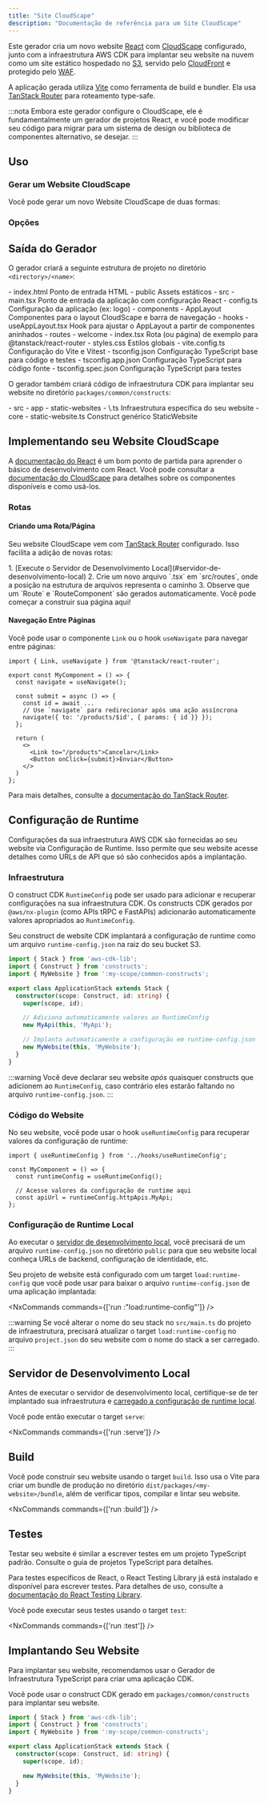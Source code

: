 ```yaml
---
title: "Site CloudScape"
description: "Documentação de referência para um Site CloudScape"
---
```





Este gerador cria um novo website [React](https://react.dev/) com [CloudScape](http://cloudscape.design/) configurado, junto com a infraestrutura AWS CDK para implantar seu website na nuvem como um site estático hospedado no [S3](https://aws.amazon.com/s3/), servido pelo [CloudFront](https://aws.amazon.com/cloudfront/) e protegido pelo [WAF](https://aws.amazon.com/waf/).

A aplicação gerada utiliza [Vite](https://vite.dev/) como ferramenta de build e bundler. Ela usa [TanStack Router](https://tanstack.com/router/v1) para roteamento type-safe.

:::nota
Embora este gerador configure o CloudScape, ele é fundamentalmente um gerador de projetos React, e você pode modificar seu código para migrar para um sistema de design ou biblioteca de componentes alternativo, se desejar.
:::

## Uso

### Gerar um Website CloudScape

Você pode gerar um novo Website CloudScape de duas formas:

<RunGenerator generator="ts#cloudscape-website" />

### Opções

<GeneratorParameters schema={schema} />

## Saída do Gerador

O gerador criará a seguinte estrutura de projeto no diretório `<directory>/<name>`:

<FileTree>
  - index.html Ponto de entrada HTML
  - public Assets estáticos
  - src
    - main.tsx Ponto de entrada da aplicação com configuração React
    - config.ts Configuração da aplicação (ex: logo)
    - components
      - AppLayout Componentes para o layout CloudScape e barra de navegação
    - hooks
      - useAppLayout.tsx Hook para ajustar o AppLayout a partir de componentes aninhados
    - routes
      - welcome
        - index.tsx Rota (ou página) de exemplo para @tanstack/react-router
    - styles.css Estilos globais
  - vite.config.ts Configuração do Vite e Vitest
  - tsconfig.json Configuração TypeScript base para código e testes
  - tsconfig.app.json Configuração TypeScript para código fonte  
  - tsconfig.spec.json Configuração TypeScript para testes
</FileTree>

O gerador também criará código de infraestrutura CDK para implantar seu website no diretório `packages/common/constructs`:

<FileTree>
  - src
    - app
      - static-websites
        - \<name>.ts Infraestrutura específica do seu website
    - core
      - static-website.ts Construct genérico StaticWebsite
</FileTree>

## Implementando seu Website CloudScape

A [documentação do React](https://react.dev/learn) é um bom ponto de partida para aprender o básico de desenvolvimento com React. Você pode consultar a [documentação do CloudScape](https://cloudscape.design/components/) para detalhes sobre os componentes disponíveis e como usá-los.

### Rotas

#### Criando uma Rota/Página

Seu website CloudScape vem com [TanStack Router](https://tanstack.com/router/v1) configurado. Isso facilita a adição de novas rotas:

<Steps>
  1. [Execute o Servidor de Desenvolvimento Local](#servidor-de-desenvolvimento-local)
  2. Crie um novo arquivo `<nome-da-pagina>.tsx` em `src/routes`, onde a posição na estrutura de arquivos representa o caminho
  3. Observe que um `Route` e `RouteComponent` são gerados automaticamente. Você pode começar a construir sua página aqui!
</Steps>

#### Navegação Entre Páginas

Você pode usar o componente `Link` ou o hook `useNavigate` para navegar entre páginas:

```tsx {1, 4, 8-9, 14}
import { Link, useNavigate } from '@tanstack/react-router';

export const MyComponent = () => {
  const navigate = useNavigate();

  const submit = async () => {
    const id = await ...
    // Use `navigate` para redirecionar após uma ação assíncrona
    navigate({ to: '/products/$id', { params: { id }} });
  };

  return (
    <>
      <Link to="/products">Cancelar</Link>
      <Button onClick={submit}>Enviar</Button>
    </>
  )
};
```

Para mais detalhes, consulte a [documentação do TanStack Router](https://tanstack.com/router/latest/docs/framework/react/overview).

## Configuração de Runtime

Configurações da sua infraestrutura AWS CDK são fornecidas ao seu website via Configuração de Runtime. Isso permite que seu website acesse detalhes como URLs de API que só são conhecidos após a implantação.

### Infraestrutura

O construct CDK `RuntimeConfig` pode ser usado para adicionar e recuperar configurações na sua infraestrutura CDK. Os constructs CDK gerados por `@aws/nx-plugin` (como <Link path="guides/trpc">APIs tRPC</Link> e <Link path="guides/fastapi">FastAPIs</Link>) adicionarão automaticamente valores apropriados ao `RuntimeConfig`.

Seu construct de website CDK implantará a configuração de runtime como um arquivo `runtime-config.json` na raiz do seu bucket S3.

```ts title="packages/infra/src/stacks/application-stack.ts" {9-10,12-13}
import { Stack } from 'aws-cdk-lib';
import { Construct } from 'constructs';
import { MyWebsite } from ':my-scope/common-constructs';

export class ApplicationStack extends Stack {
  constructor(scope: Construct, id: string) {
    super(scope, id);

    // Adiciona automaticamente valores ao RuntimeConfig
    new MyApi(this, 'MyApi');

    // Implanta automaticamente a configuração em runtime-config.json
    new MyWebsite(this, 'MyWebsite');
  }
}
```

:::warning
Você deve declarar seu website _após_ quaisquer constructs que adicionem ao `RuntimeConfig`, caso contrário eles estarão faltando no arquivo `runtime-config.json`.
:::

### Código do Website

No seu website, você pode usar o hook `useRuntimeConfig` para recuperar valores da configuração de runtime:

```tsx {1,4}
import { useRuntimeConfig } from '../hooks/useRuntimeConfig';

const MyComponent = () => {
  const runtimeConfig = useRuntimeConfig();

  // Acesse valores da configuração de runtime aqui
  const apiUrl = runtimeConfig.httpApis.MyApi;
};
```

### Configuração de Runtime Local

Ao executar o [servidor de desenvolvimento local](#servidor-de-desenvolvimento-local), você precisará de um arquivo `runtime-config.json` no diretório `public` para que seu website local conheça URLs de backend, configuração de identidade, etc.

Seu projeto de website está configurado com um target `load:runtime-config` que você pode usar para baixar o arquivo `runtime-config.json` de uma aplicação implantada:

<NxCommands commands={['run <my-website>:"load:runtime-config"']} />

:::warning
Se você alterar o nome do seu stack no `src/main.ts` do projeto de infraestrutura, precisará atualizar o target `load:runtime-config` no arquivo `project.json` do seu website com o nome do stack a ser carregado.
:::

## Servidor de Desenvolvimento Local

Antes de executar o servidor de desenvolvimento local, certifique-se de ter implantado sua infraestrutura e [carregado a configuração de runtime local](#configuração-de-runtime-local).

Você pode então executar o target `serve`:

<NxCommands commands={['run <my-website>:serve']} />

## Build

Você pode construir seu website usando o target `build`. Isso usa o Vite para criar um bundle de produção no diretório `dist/packages/<my-website>/bundle`, além de verificar tipos, compilar e lintar seu website.

<NxCommands commands={['run <my-website>:build']} />

## Testes

Testar seu website é similar a escrever testes em um projeto TypeScript padrão. Consulte o <Link path="guides/typescript-project#testing">guia de projetos TypeScript</Link> para detalhes.

Para testes específicos de React, o React Testing Library já está instalado e disponível para escrever testes. Para detalhes de uso, consulte a [documentação do React Testing Library](https://testing-library.com/docs/react-testing-library/example-intro).

Você pode executar seus testes usando o target `test`:

<NxCommands commands={['run <my-website>:test']} />

## Implantando Seu Website

Para implantar seu website, recomendamos usar o <Link path="guides/typescript-infrastructure">Gerador de Infraestrutura TypeScript</Link> para criar uma aplicação CDK.

Você pode usar o construct CDK gerado em `packages/common/constructs` para implantar seu website.

```ts title="packages/infra/src/stacks/application-stack.ts" {3, 9}
import { Stack } from 'aws-cdk-lib';
import { Construct } from 'constructs';
import { MyWebsite } from ':my-scope/common-constructs';

export class ApplicationStack extends Stack {
  constructor(scope: Construct, id: string) {
    super(scope, id);

    new MyWebsite(this, 'MyWebsite');
  }
}
```